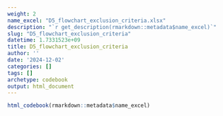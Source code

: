 ```yaml
---
weight: 2
name_excel: "D5_flowchart_exclusion_criteria.xlsx"
description: "`r get_description(rmarkdown::metadata$name_excel)`"
slug: "D5_flowchart_exclusion_criteria"
datetime: 1.7331523e+09
title: D5_flowchart_exclusion_criteria
author: ''
date: '2024-12-02'
categories: []
tags: []
archetype: codebook
output: html_document
---
```


```r
html_codebook(rmarkdown::metadata$name_excel)
```
